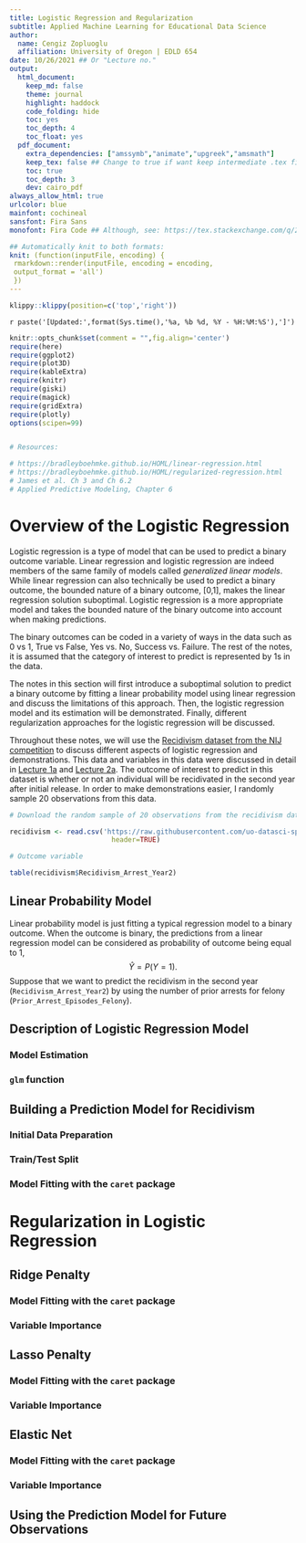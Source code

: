 ---
title: Logistic Regression and Regularization
subtitle: Applied Machine Learning for Educational Data Science
author:
  name: Cengiz Zopluoglu
  affiliation: University of Oregon | EDLD 654
date: 10/26/2021 ## Or "Lecture no."
output: 
  html_document:
    keep_md: false
    theme: journal
    highlight: haddock
    code_folding: hide
    toc: yes
    toc_depth: 4
    toc_float: yes
  pdf_document:
    extra_dependencies: ["amssymb","animate","upgreek","amsmath"]
    keep_tex: false ## Change to true if want keep intermediate .tex file
    toc: true
    toc_depth: 3
    dev: cairo_pdf
always_allow_html: true
urlcolor: blue
mainfont: cochineal
sansfont: Fira Sans
monofont: Fira Code ## Although, see: https://tex.stackexchange.com/q/294362

## Automatically knit to both formats:
knit: (function(inputFile, encoding) {
 rmarkdown::render(inputFile, encoding = encoding, 
 output_format = 'all') 
 })
---

```{r klippy, echo=FALSE, include=TRUE}
klippy::klippy(position=c('top','right'))
```

`r paste('[Updated:',format(Sys.time(),'%a, %b %d, %Y - %H:%M:%S'),']')`

<style>
  
  .list-group-item.active, .list-group-item.active:focus, .list-group-item.active:hover {
    z-index: 2;
    color: #fff;
      background-color: #FC4445;
      border-color: #97CAEF;
  }

#infobox {
padding: 1em 1em 1em 4em;
margin-bottom: 10px;
border: 2px solid black;
border-radius: 10px;
background: #E6F6DC 5px center/3em no-repeat;
  }

</style>
  
  
```{r setup, include=FALSE}
knitr::opts_chunk$set(comment = "",fig.align='center')
require(here)
require(ggplot2)
require(plot3D)
require(kableExtra)
require(knitr)
require(giski)
require(magick)
require(gridExtra)
require(plotly)
options(scipen=99)


# Resources:

# https://bradleyboehmke.github.io/HOML/linear-regression.html
# https://bradleyboehmke.github.io/HOML/regularized-regression.html
# James et al. Ch 3 and Ch 6.2
# Applied Predictive Modeling, Chapter 6
```

# Overview of the Logistic Regression

Logistic regression is a type of model that can be used to predict a binary outcome variable. Linear regression and logistic regression are indeed members of the same family of models called *generalized linear models*. While linear regression can also technically be used to predict a binary outcome, the bounded nature of a binary outcome, [0,1], makes the linear regression solution suboptimal. Logistic regression is a more appropriate model and takes the bounded nature of the binary outcome into account when making predictions.

The binary outcomes can be coded in a variety of ways in the data such as 0 vs 1, True vs False, Yes vs. No, Success vs. Failure. The rest of the notes, it is assumed that the category of interest to predict is represented by 1s in the data. 

The notes in this section will first introduce a suboptimal solution to predict a binary outcome by fitting a linear probability model using linear regression and discuss the limitations of this approach. Then, the logistic regression model and its estimation will be demonstrated. Finally, different regularization approaches for the logistic regression will be discussed.

Throughout these notes, we will use the [Recidivism dataset from the NIJ competition](https://nij.ojp.gov/funding/recidivism-forecasting-challenge) to discuss different aspects of logistic regression and demonstrations. This data and variables in this data were discussed in detail in [Lecture 1a](https://ml-21.netlify.app/notes/lecture-1a.html) and [Lecture 2a](https://ml-21.netlify.app/notes/lecture-2a.html). The outcome of interest to predict in this dataset is whether or not an individual will be recidivated in the second year after initial release. In order to make demonstrations easier, I randomly sample 20 observations from this data.

```{r, echo=TRUE,eval=TRUE,class.source='klippy',class.source = 'fold-show',message=FALSE, warning=FALSE}

# Download the random sample of 20 observations from the recidivism dataset

recidivism <- read.csv('https://raw.githubusercontent.com/uo-datasci-specialization/c4-ml-fall-2021/main/data/recidivism_sub.csv',
                         header=TRUE)

# Outcome variable

table(recidivism$Recidivism_Arrest_Year2)
```  

## Linear Probability Model

Linear probability model is just fitting a typical regression model to a binary outcome. When the outcome is binary, the predictions from a linear regression model can be considered as probability of outcome being equal to 1,
$$\hat{Y} = P(Y = 1).$$
Suppose that we want to predict the recidivism in the second year (`Recidivism_Arrest_Year2`) by using the number of prior arrests for felony (`Prior_Arrest_Episodes_Felony`).



## Description of Logistic Regression Model

### Model Estimation



### `glm` function

## Building a Prediction Model for Recidivism

### Initial Data Preparation

### Train/Test Split

### Model Fitting with the `caret` package

# Regularization in Logistic Regression

## Ridge Penalty

### Model Fitting with the `caret` package

### Variable Importance

## Lasso Penalty

### Model Fitting with the `caret` package

### Variable Importance

## Elastic Net

### Model Fitting with the `caret` package

### Variable Importance

## Using the Prediction Model for Future Observations



























